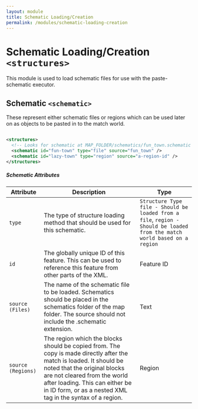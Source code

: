 ```yaml
---
layout: module
title: Schematic Loading/Creation
permalink: /modules/schematic-loading-creation
---
```


# Schematic Loading/Creation `<structures>`

This module is used to load schematic files for use with the paste-schematic executor.

## Schematic `<schematic>`

These represent either schematic files or regions which can be used later on as objects to be pasted in to the match world.

```xml

<structures>
  <!-- Looks for schematic at MAP_FOLDER/schematics/fun_town.schematic -->
  <schematic id="fun-town" type="file" source="fun_town" />
  <schematic id="lazy-town" type="region" source="a-region-id" />
</structures>

```

##### Schematic Attributes

| Attribute | Description | Type |
| --- | --- | --- |
| `type` | The type of structure loading method that should be used for this schematic. | `Structure Type`<br />`file - Should be loaded from a file`, `region - Should be loaded from the match world based on a region` |
| `id` | The globally unique ID of this feature. This can be used to reference this feature from other parts of the XML. | <span class="badge badge--primary">Feature ID</span> |
| `source (Files)` | The name of the schematic file to be loaded. Schematics should be placed in the schematics folder of the map folder. The source should not include the .schematic extension. | <span class="badge badge--primary">Text</span> |
| `source (Regions)` | The region which the blocks should be copied from. The copy is made directly after the match is loaded. It should be noted that the original blocks are not cleared from the world after loading. This can either be in ID form, or as a nested XML tag in the syntax of a region. | <span class="badge badge--primary">Region</span> |

